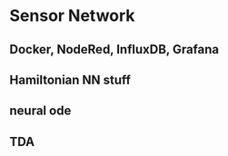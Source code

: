 # Sensor Network

## Docker, NodeRed, InfluxDB, Grafana
## Hamiltonian NN stuff
## neural ode
## TDA
